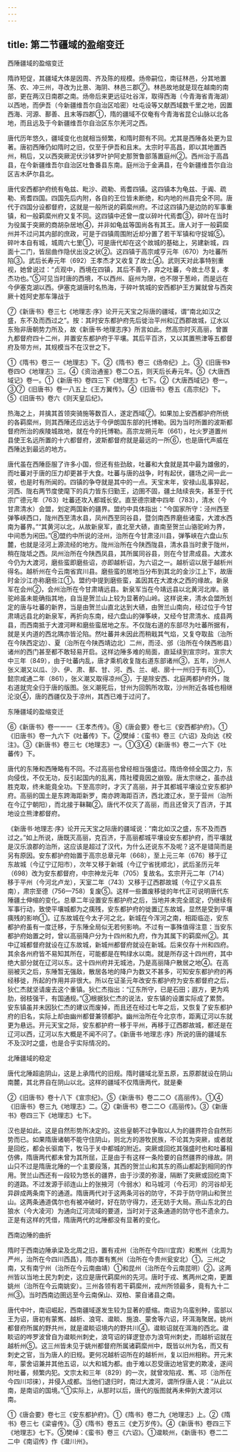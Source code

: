 ```yaml
---
---
---
```

title: 第二节疆域的盈缩变迁
---



西陲疆域的盈缩变迁

隋祚短促，其疆域大体是因周、齐及陈的规模。炀帝嗣位，南征林邑，分其地置荡、农、冲三州，寻改为比景、海阴、林邑三郡⑦。林邑故地就是现在越南的南部，更在两汉日南郡之南。炀帝后来更远征吐谷浑，取得西海（今青海省青海湖）以西地，而伊吾（今新疆维吾尔自治区哈密）吐屯设等又献西域数千里之地，因置西海、河源、鄯善、且末等四郡①，隋的疆域不仅奄有今青海省昆仑山脉以北各地，而且远及于今新疆维吾尔自治区东尔羌河之西。

唐代历年悠久，疆域变化也就相当频繁，和隋时颇有不同。尤其是西陲各处更为显著。唐初西陲仍如隋时之旧，仅至于伊吾和且末。太宗时平高昌，即以其地置西州，稍后，又以西突厥泥伏沙钵罗叶护阿史那贺鲁部落置庭州②。西州治于高昌县，在今新疆维吾尔自治区吐鲁番县东南。庭州治于金满县，在今新疆维吾尔自治区吉木萨尔县北。

唐代安西都护府统有龟兹、毗沙、疏勒、焉耆四镇。这四镇本为龟兹、于阗、疏勒、焉耆四国。四国先后内附，各自的王位皆未断绝，和内地的州县完全不同。唐代于四国分设都督府，这就是一般所说的羁縻州府。不过这四镇乃是边防的军事重镇，和一般羁縻州府又复不同。这四镇中还曾一度以碎叶代焉耆③，碎叶在当时为役属于突厥的商胡杂居地④，并非如龟兹等国尚各有其王。唐人对于一般羁縻州并不过问其内部的庶政，可是于四镇周围附近却分置了若干军镇和守捉城⑤。碎叶本自有城，城周六七里①，可是唐代却在这个故城的基础上，另建新城，四面十二门，皆屈曲作隐伏出没之状②。这四镇于高宗咸亨元年（670）为吐蕃所陷③。武后长寿元年（692）王孝杰才又收复了故土④。武则天对此事特别重视，她曾说过：“贞观中，西境在四镇，其后不善守，弃之吐蕃，今故土尽复，孝杰功也。”⑤可见当时唐的西境，不以西州、庭州为限，也不限于葱岭，而是远在今伊塞克湖以西。伊塞克湖唐时名热海，于碎叶筑城的安西都护王方翼就曾与西突厥十姓阿史那车簿战于

⑦《新唐书》卷三七《地理志·序》论开元天宝之际唐的疆域，谓“南北如汉之盛，东不及而西过之”。按：其时安东都护府先后徙治平州和辽西郡故城，辽水以东殆非唐朝势力所及，故《新唐书·地理志序》所言如此。然高宗时灭高丽，曾置九都督府四十二州，并置安东都护府于平壤。其后平百济，又以其置熊津等五都督府及带方州，其规模当不在汉世之下。

①《隋书》卷三一《地理志》下。②《隋书》卷三《炀帝纪》上。③《旧唐书》卷四○《地理志》三。④《资治通鉴》卷二○五，则天后长寿元年。⑤《大唐西域记》卷一。①《新唐书》卷四三下《地理志》七下。②《大唐西域记》卷一。③⑦《旧唐书》卷一八五上《王方翼传》。④《旧唐书》卷五《高宗纪》下。⑤《旧唐书》卷六《则天皇后纪》。

热海之上，并擒其首领突骑施等数百人，遂定西域⑦。如果加上安西都护府所统的各羁縻州，则其西陲还应远达于今伊朗国东部的托博勒。因为当时所置的波斯都督府所治的疾陵城故地，就在今的托博勒。高宗龙朔元年（661），吐火罗道置州县使王名远所置的十六都督府，波斯都督府就是最远的一所⑥，也是唐代声威在西陲达到最远的地方。

唐代虽在西陲臣服了许多小国，但还有些劲敌，吐蕃和大食就是其中最为雄傲的，而吐蕃对于唐的压力却更甚于大食。吐蕃与唐的战争，时有起伏，疆场之间一此一彼，也是时有所闻的。四镇的争夺就是其中的一点。天宝末年，安禄山乱事猝起，河西、陇右两节度使麾下的兵力皆东归勤王，边圉不固，疆土陆续丧失，甚至于代宗广德元年（763）吐蕃还攻入都城长安。直至德宗建中四年（783），清水（今甘肃清水）会盟，划定两国新的疆界。盟约中具体指出：“今国家所守：泾州西至弹筝峡西口，陇州西至清水县，凤州西至同谷县，暨剑南西界磨些诸蛮，大渡水西南为蕃界。”“其黄河以北，从故新泉军，直北至大碛，直南至贺兰山骆驼岭为界，中间悉为闲田。”⑧盟约中所说的泾州，治所在今甘肃泾川县，弹筝峡在六盘山东麓，也就是泾河上源流经的地方。陇州治所在今陕西陇县，清水县当时隶于陇州，稍在陇坻之西。凤州治所在今陕西凤县，其所属同谷县，则在今甘肃成县。大渡水今仍为大渡河，磨些蛮即磨些诏，亦即越析诏，为六诏之一。越析诏以居于越析州得名。越析州在今云南省宾川县。磨些蛮的居地当分布到其北的金沙江上下，故唐时金沙江亦称磨些江①。盟约中提到磨些蛮，盖因其在大渡水之西的缘故。新泉军在会州②，会州治所在今甘肃靖远县。新泉军当在今靖远县以北黄河北岸。骆驼岭虽未能确指其地，自当是贺兰山上较为显著的山岭。这样说来，清水会盟所划定的唐与吐蕃的新界，当是由贺兰山直北达到大碛，由贺兰山南向，经过位于今甘肃靖远县北的新泉军，再折向东南，经六盘山的弹筝峡，又经今甘肃清水、成县两县，而西南抵于大渡河畔和磨些蛮居地之东。不仅陇右道的东部尽为吐蕃所据有，就是关内道的西北隅亦皆沦陷。然吐蕃并未因此而稍戢其气焰，又复夺取盐（治所在今陕西定边）、夏（治所在今陕西靖边北）二州，而泾、邠（治所在今陕西彬县）诸州的西门甚至都不敢轻易开启。这样边陲多难的局面，直延续到宣宗时。宣宗大中三年（849），由于吐蕃内乱，唐才乘机收复陇右道东部诸州③，五年，沙州人张义潮又以瓜、沙、伊、肃、鄯、甘、河、西、兰、岷、廓十一州归于有司①，懿宗咸通二年（861），张义潮又取得凉州③，于是除安西、北庭两都护府外，陇右道就完全归于唐的版图。张义潮死后，甘州为回鹘所攻取，沙州附近各城也相继沦没④，唐的西疆仅及于凉州，其西已难于过问了。

东陲疆域的盈缩变迁

⑥《新唐书》卷一一一《王孝杰传》。⑧《唐会要》卷七三《安西都护府》。①《旧唐书》卷一九六下《吐蕃传》下。②樊绰：《蛮书》卷三《六诏》及向达《校注》。③《新唐书》卷三七《地理志》一。①③④《新唐书》卷二一六下《吐蕃传》下。

唐代的东陲和西陲略有不同。不过高丽也曾经相当强盛过。隋炀帝倾全国之力，东向侵伐，不仅无功，反引起国内的乱离，隋社稷竟因之崩毁。唐太宗继之，虽亦战胜克取，终未能竟全功。下至高宗时，才灭了高丽，并于其都城平壤设立安东都护府。高丽的国土是东跨海距新罗，南亦跨海距百济，西北渡辽水，至于营州（治所在今辽宁朝阳），而北接于靺鞨②。唐代不仅灭了高丽，而且还曾灭了百济，于其地设立熊津都督府。

《新唐书·地理志·序》论开元天宝之际唐的疆域说：“南北如汉之盛，东不及而西过之。”如上所说，唐既灭高丽，克百济，于高丽都城平壤设安东都护府，而平壤就是汉乐浪郡的治所，这应该是超过了汉代，为什么还说东不及呢？这不是错简而是另有原因。安东都护府始置于高宗总章元年（668），至上元三年（676）移于辽东故城（今辽宁辽阳市），次年又移于新城（今辽宁省抚顺北），武后圣历元年（698）改为安东都督府，中宗神龙元年（705）复故名。玄宗开元二年（714）移于平州（今河北卢龙），天室二年（743）又移于辽西郡故城（今辽宁义县东南），肃宗至德（756—758）复废⑤。这样一些置废移徙的年代正可说明唐代东陲疆土伸缩的变化。总章二年设置安东都护府之后，当地并未完全厎定，仍继续有军事行动，致使平壤城都为之痍残，安东都护府的徙置辽东故城，显然是受到平壤痍残的影响①。辽东故城在今太子河之北，新城在今浑河之南，相距临迩，安东都护府虽有一度迁移，于东陲全局似无若何影响。不过有一事殊值得注意：当安东都护府始置之时，曾以高丽降户分为十四州和九府，作为其属下的羁縻州②。其中辽城都督府就设在辽东故城，新城州都督府就设在新城。后来仅存十州和四府。其余各州府皆不易知其所在，可能都是在鸭绿水以南。就是所存这十四州府，其中绝大部分就在辽河以东。这十四州府并无城池，乃是高丽降户散居之地④。在高丽被灭之后，东陲暂无强敌，散居各地的降户为数又不甚多，可知安东都护府的再经移徙，所起的作用并非很大。所以在证圣元年改安东都护府为安东都督府之后，狄仁杰就坚请废去这个重镇。狄仁杰指出：“辽东所守，已是石田；遐方，更为鸡肋，弱枝强干，有国通规。”③根据狄仁杰的说法，安东镇的设置实际成了累赘。安东镇虽并未因狄仁杰的建议而废掉，而且还在经过七年之后，又恢复了安东都护府的旧名，实际上却由幽州都督兼领都护。幽州治所在今北京市，距离辽河以东就更为悬远。开元天宝之际，安东都护府一移于平州，再移于辽西郡故城，都还是在辽河以西，辽河以东大概是不闻不问了。《新唐书·地理志·序》所说的唐的疆域东不及汉时之盛，也是合乎实际情况的。

北陲疆域的稳定

唐代北陲超逾阴山，这是上承隋代的旧规。隋时疆域北至五原，五原郡就设在阴山南麓，其北界自在阴山以北。这样的疆域不仅隋唐两代，就是秦

②《旧唐书》卷十八下《宣宗纪》。⑤《新唐书》卷二二○《高丽传》。①④《旧唐书》卷三九《地理志》二。②《新唐书》卷二二○《高丽传》。③《新唐书》卷四三下《地理志》七下。

汉也是如此。这是自然形势所决定的。这些皇朝不过争取以人为的疆界符合自然形势而已。如果隋唐诸朝不能守住阴山，则北方的游牧民族，不论其为突厥，或者就是回纥，都会长驱南下，牧马于关中都城的附近。突厥或回纥其强盛时也和吐蕃相仿佛，隋唐两代都未曾为其所屈，正是由于有这样一条险要的自然疆界的缘故。阴山只不过是隋唐北陲的一个主要段落，其西的贺兰山和其东的燕山都起到相同的作用。贺兰山西还有一段较为悠长的疆界，由于沙漠的弥漫，隔断了突厥或回纥南下的道路。不过发源于祁连山上的张掖河（今弱水）和马城河（今石河）的河谷却无异辟成两条南下的通道。隋唐两代对于这两条河谷的防守，不异于防守阴山和贺兰山。这两条通道偶尔也有被冲破时，好在防守得力，还无妨于大局。燕山东北的白狼水（今大凌河）为通向辽河流域的要道，当时对于这条通道的防守也不遗余力。正是有这样的凭借，隋唐两代的北陲都没有显著的变化。

西南边陲的曲折

隋时于西南边陲承梁及北周之旧，置有戎州（治所在今四川宜宾）和嶲州（北周为严州，治所在今四川西昌），隋亦置有嶲州（治所在今贵州瓮安北）①。三州之南，又有南宁州（治所在今云南曲靖）①和昆州（治所在今云南昆明）②。这两州皆以当地土民为刺史，这应是唐代羁縻州的先河。唐时于戎、嶲两州之南，更置姚州（治所在今云南姚安）。三州各领有若干羁縻州，戎州所领最多，竟有九十二州③。当时西南边圉远至今云南保山、双柏、蒙自诸县之南。

唐代中叶，南诏崛起，西南疆域遂发生较为显著的蹙缩。南诏为乌蛮别种，蛮部以王为诏，唐初有蒙嶲、越析、浪穹、邆睒、施浪、蒙舍等六诏，环洱海聚居。姚州都督府所属的野共州，就是邆睒诏境内的野共川④。邆睒诏就在洱海的西北。邆睒诏的哗罗波曾自为邆睒州刺史，浪穹诏的铎逻登亦为浪穹州刺史，而越析诏就在越析州⑤。这三州皆未见于姚州都督府所属诸羁縻州中，既皆以州为名，而又有刺史之官，当为唐人的旧规。更何况越析诏所在的越析州，复以旧州相称。开元末年，蒙舍诏兼并其他五诏，以大和城为都。由于难以忍受唐边地官吏的欺凌，遂间附吐蕃，频繁内犯。文宗太和三年（829）的一次，就曾攻陷戎、嶲、邛（治所在今四川邛徕），并侵入成都。当他们退归时，南过大渡河，谓所俘唐人说：“从此以南，是南诏的国境。”①实际上，从那时以后，唐代的版图就再未伸到大渡河以南。

①《唐会要》卷七三《安东都护府》。①《隋书》卷二九《地理志》上。②《隋书》卷三七《梁睿传》。③《隋书》卷五三《史万岁传》。④《新唐书》卷四三下《地理志》七下。⑤樊绰：《蛮书》卷三《六诏》。①邆睒州，《新唐书》卷二二二中《南诏传》作《邆川州》。